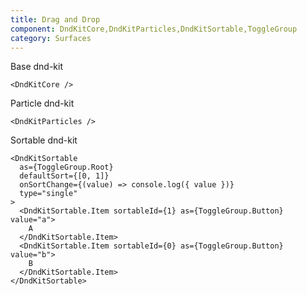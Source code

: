 ```yaml
---
title: Drag and Drop
component: DndKitCore,DndKitParticles,DndKitSortable,ToggleGroup
category: Surfaces
---
```


Base dnd-kit

```tsx preview
<DndKitCore />
```

Particle dnd-kit

```tsx preview
<DndKitParticles />
```

Sortable dnd-kit

```tsx preview
<DndKitSortable
  as={ToggleGroup.Root}
  defaultSort={[0, 1]}
  onSortChange={(value) => console.log({ value })}
  type="single"
>
  <DndKitSortable.Item sortableId={1} as={ToggleGroup.Button} value="a">
    A
  </DndKitSortable.Item>
  <DndKitSortable.Item sortableId={0} as={ToggleGroup.Button} value="b">
    B
  </DndKitSortable.Item>
</DndKitSortable>
```
